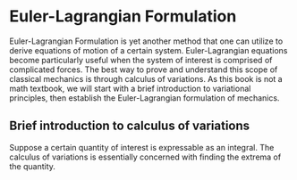 # Euler-Lagrangian Formulation
[//]: # latex new commands
\newcommand\orig[2]{\mathbf{r}_{#1}^{(#2)}}
\newcommand\bvec[2]{{\mathbf{e}_{#1}^{(#2)}}}
\newcommand\ddoubleunderline[1]{\underline{\underline{#1}}}

Euler-Lagrangian Formulation is yet another method that one can utilize to derive equations of motion of a certain system. Euler-Lagrangian equations become particularly useful when the system of interest is comprised of complicated forces. The best way to prove and understand this scope of classical mechanics is through calculus of variations. As this book is not a math textbook, we will start with a brief introduction to variational principles, then establish the Euler-Lagrangian formulation of mechanics. 

## Brief introduction to calculus of variations
Suppose a certain quantity of interest is expressable as an integral. The calculus of variations is essentially concerned with finding the extrema of the quantity. 